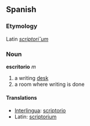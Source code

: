 ==Spanish==
===Etymology===
Latin ''[[scriptorium|scriptori˘um]]''

===Noun===
'''escritorio''' ''m''

# a writing [[desk]]
# a room where writing is done

====Translations====
*[[Interlingua]]: [[scriptorio]]
*Latin: [[scriptorium]]